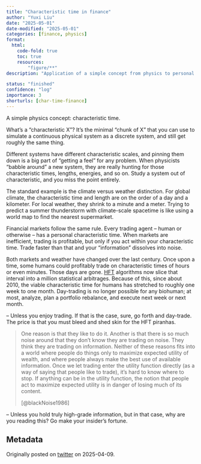```yaml
---
title: "Characteristic time in finance"
author: "Yuxi Liu"
date: "2025-05-01"
date-modified: "2025-05-01"
categories: [finance, physics]
format:
  html:
    code-fold: true
    toc: true
    resources:
        "figure/**"
description: "Application of a simple concept from physics to personal finance."

status: "finished"
confidence: "log"
importance: 3
shorturls: [char-time-finance]
---
```


A simple physics concept: characteristic time.

What's a "characteristic X"? It's the minimal "chunk of X" that you can use to simulate a continuous physical system as a discrete system, and still get roughly the same thing.

Different systems have different characteristic scales, and pinning them down is a big part of "getting a feel" for any problem. When physicists "babble around" a new system, they are really hunting for those characteristic times, lengths, energies, and so on. Study a system out of characteristic, and you miss the point entirely.

The standard example is the climate versus weather distinction. For global climate, the characteristic time and length are on the order of a day and a kilometer. For local weather, they shrink to a minute and a meter. Trying to predict a summer thunderstorm with climate-scale spacetime is like using a world map to find the nearest supermarket.

Financial markets follow the same rule. Every trading agent -- human or otherwise -- has a personal characteristic time. When markets are inefficient, trading is profitable, but only if you act within your characteristic time. Trade faster than that and your "information" dissolves into noise.

Both markets and weather have changed over the last century. Once upon a time, some humans could profitably trade on characteristic times of hours or even minutes. Those days are gone. [HFT](https://en.wikipedia.org/wiki/High-frequency_trading) algorithms now slice that interval into a million statistical arbitrages. Because of this, since about 2010, the viable characteristic time for humans has stretched to roughly one week to one month. Day-trading is no longer possible for any biohuman; at most, analyze, plan a portfolio rebalance, and execute next week or next month.

-- Unless you enjoy trading. If that is the case, sure, go forth and day-trade. The price is that you must bleed and shed skin for the HFT piranhas.

> One reason is that they like to do it. Another is that there is so much noise around that they don't know they are trading on noise. They think they are trading on information. Neither of these reasons fits into a world where people do things only to maximize expected utility of wealth, and where people always make the best use of available information. Once we let trading enter the utility function directly (as a way of saying that people like to trade), it's hard to know where to stop. If anything can be in the utility function, the notion that people act to maximize expected utility is in danger of losing much of its content.
>
> [@blackNoise1986]

-- Unless you hold truly high-grade information, but in that case, why are you reading this? Go make your insider's fortune.

## Metadata {.appendix}

Originally posted on [twitter](https://x.com/layer07_yuxi/status/1910111404558008454) on 2025-04-09.